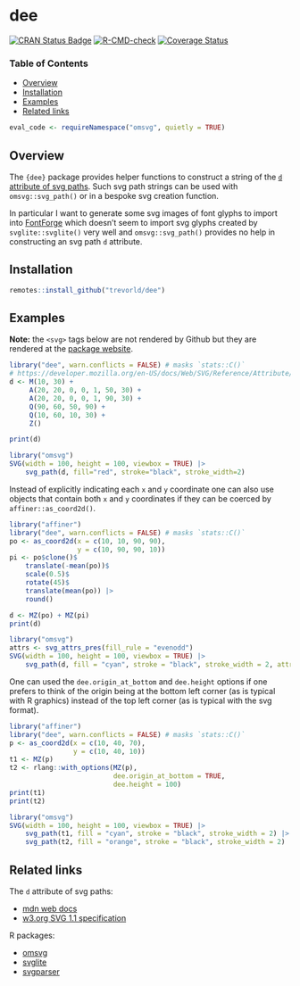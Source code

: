 # dee

[![CRAN Status Badge](https://www.r-pkg.org/badges/version/dee)](https://cran.r-project.org/package=dee)
[![R-CMD-check](https://github.com/trevorld/dee/actions/workflows/R-CMD-check.yaml/badge.svg?branch=main)](https://github.com/trevorld/dee/actions)
[![Coverage Status](https://codecov.io/gh/trevorld/dee/branch/main/graph/badge.svg)](https://app.codecov.io/gh/trevorld/dee)

### Table of Contents

* [Overview](#overview)
* [Installation](#installation)
* [Examples](#examples)
* [Related links](#related)

```r
eval_code <- requireNamespace("omsvg", quietly = TRUE)
```

## <a name="overview">Overview</a>

The `{dee}` package provides helper functions to construct a string of the [`d` attribute of svg paths](https://developer.mozilla.org/en-US/docs/Web/SVG/Reference/Attribute/d).  Such svg path strings can be used with `omsvg::svg_path()` or in a bespoke svg creation function.

In particular I want to generate some svg images of font glyphs to import into [FontForge](https://fontforge.org/docs/index.html) which doesn't seem to import svg glyphs created by `svglite::svglite()` very well and `omsvg::svg_path()` provides no help in constructing an svg path `d` attribute.

## <a name="installation">Installation</a>

```r
remotes::install_github("trevorld/dee")
```

## <a name="examples">Examples</a>

**Note:** the `<svg>` tags below are not rendered by Github but they are rendered at the [package website](https://trevorldavis.com/R/dee/dev/#examples).

```r
library("dee", warn.conflicts = FALSE) # masks `stats::C()`
# https://developer.mozilla.org/en-US/docs/Web/SVG/Reference/Attribute/d#example
d <- M(10, 30) +
     A(20, 20, 0, 0, 1, 50, 30) +
     A(20, 20, 0, 0, 1, 90, 30) +
     Q(90, 60, 50, 90) +
     Q(10, 60, 10, 30) +
     Z()

print(d)
```

```r
library("omsvg")
SVG(width = 100, height = 100, viewbox = TRUE) |>
    svg_path(d, fill="red", stroke="black", stroke_width=2)
```

Instead of explicitly indicating each `x` and `y` coordinate one
can also use objects that contain both `x` and `y` coordinates
if they can be coerced by `affiner::as_coord2d()`.

```r
library("affiner")
library("dee", warn.conflicts = FALSE) # masks `stats::C()`
po <- as_coord2d(x = c(10, 10, 90, 90),
                 y = c(10, 90, 90, 10))
pi <- po$clone()$
    translate(-mean(po))$
    scale(0.5)$
    rotate(45)$
    translate(mean(po)) |>
    round()

d <- MZ(po) + MZ(pi)
print(d)
```

```r
library("omsvg")
attrs <- svg_attrs_pres(fill_rule = "evenodd")
SVG(width = 100, height = 100, viewbox = TRUE) |>
    svg_path(d, fill = "cyan", stroke = "black", stroke_width = 2, attrs = attrs)
```

One can used the `dee.origin_at_bottom` and `dee.height` options if one
prefers to think of the origin being at the bottom left corner (as is typical
with R graphics) instead of the top left corner (as is typical with the svg format).

```r
library("affiner")
library("dee", warn.conflicts = FALSE) # masks `stats::C()`
p <- as_coord2d(x = c(10, 40, 70),
                y = c(10, 40, 10))
t1 <- MZ(p)
t2 <- rlang::with_options(MZ(p),
                          dee.origin_at_bottom = TRUE,
                          dee.height = 100)
print(t1)
print(t2)
```

```r
library("omsvg")
SVG(width = 100, height = 100, viewbox = TRUE) |>
    svg_path(t1, fill = "cyan", stroke = "black", stroke_width = 2) |>
    svg_path(t2, fill = "orange", stroke = "black", stroke_width = 2)
```

## <a name="related">Related links</a>

The `d` attribute of svg paths:

* [mdn web docs](https://developer.mozilla.org/en-US/docs/Web/SVG/Reference/Attribute/d)
* [w3.org SVG 1.1 specification](https://www.w3.org/TR/2011/REC-SVG11-20110816/paths.html#PathData)

R packages:

* [omsvg](https://github.com/rich-iannone/omsvg)
* [svglite](https://github.com/r-lib/svglite)
* [svgparser](https://github.com/coolbutuseless/svgparser)
